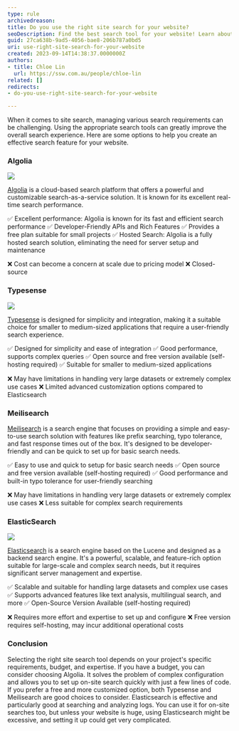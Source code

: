 ```yaml
---
type: rule
archivedreason:
title: Do you use the right site search for your website?
seoDescription: Find the best search tool for your website! Learn about Algolia, Typesense, Meilisearch, and Elasticsearch. They help make searching on your site better. Choose the one that's right for you. It's important for happy users and easy browsing
guid: 27ca638b-9ad5-4056-bae8-206b787a0bd5
uri: use-right-site-search-for-your-website
created: 2023-09-14T14:38:37.0000000Z
authors:
- title: Chloe Lin
  url: https://ssw.com.au/people/chloe-lin
related: []
redirects:
- do-you-use-right-site-search-for-your-website

---
```



When it comes to site search, managing various search requirements can be challenging. Using the appropriate search tools can greatly improve the overall search experience. Here are some options to help you create an effective search feature for your website.
### Algolia

![](algolia.png)

[Algolia](https://www.algolia.com/) is a cloud-based search platform that offers a powerful and customizable search-as-a-service solution. It is known for its excellent real-time search performance.

✅ Excellent performance: Algolia is known for its fast and efficient search performance
✅ Developer-Friendly APIs and Rich Features
✅ Provides a free plan suitable for small projects
✅ Hosted Search: Algolia is a fully hosted search solution, eliminating the need for server setup and maintenance

❌ Cost can become a concern at scale due to pricing model
❌ Closed-source

### Typesense

![](https://typesense.org/favicon.png)

[Typesense](https://typesense.org/) is designed for simplicity and integration, making it a suitable choice for smaller to medium-sized applications that require a user-friendly search experience.

✅ Designed for simplicity and ease of integration
✅ Good performance, supports complex queries
✅ Open source and free version available (self-hosting required)
✅ Suitable for smaller to medium-sized applications

❌ May have limitations in handling very large datasets or extremely complex use cases
❌ Limited advanced customization options compared to Elasticsearch

### Meilisearch

<youtubeEmbed url="https://www.youtube.com/watch?v=0h7u6we_8sg&t=463s" description="Video: Next Generation Search Engine with Meilisearch (15 min)" />

[Meilisearch](https://www.meilisearch.com/) is a search engine that focuses on providing a simple and easy-to-use search solution with features like prefix searching, typo tolerance, and fast response times out of the box. It's designed to be developer-friendly and can be quick to set up for basic search needs.

✅ Easy to use and quick to setup for basic search needs
✅ Open source and free version available (self-hosting required)
✅ Good performance and built-in typo tolerance for user-friendly searching

❌ May have limitations in handling very large datasets or extremely complex use cases
❌ Less suitable for complex search requirements

### ElasticSearch

![](elasticsearch.png)

[Elasticsearch](https://www.elastic.co/) is a search engine based on the Lucene and designed as a backend search engine. It's a powerful, scalable, and feature-rich option suitable for large-scale and complex search needs, but it requires significant server management and expertise.

✅ Scalable and suitable for handling large datasets and complex use cases
✅ Supports advanced features like text analysis, multilingual search, and more
✅ Open-Source Version Available (self-hosting required)

❌ Requires more effort and expertise to set up and configure
❌ Free version requires self-hosting, may incur additional operational costs

### Conclusion

Selecting the right site search tool depends on your project's specific requirements, budget, and expertise.
If you have a budget, you can consider choosing Algolia. It solves the problem of complex configuration and allows you to set up on-site search quickly with just a few lines of code.
If you prefer a free and more customized option, both Typesense and Meilisearch are good choices to consider.
Elasticsearch is effective and particularly good at searching and analyzing logs. You can use it for on-site searches too, but unless your website is huge, using Elasticsearch might be excessive, and setting it up could get very complicated.